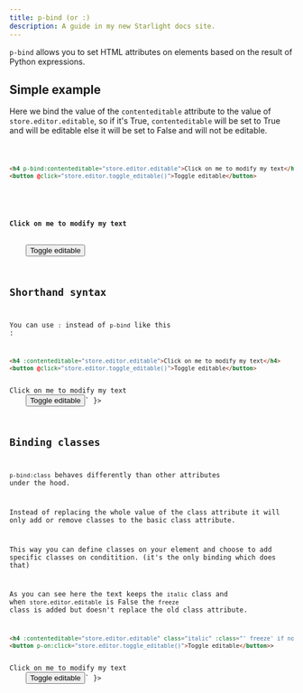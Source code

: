 ```yaml
---
title: p-bind (or :)
description: A guide in my new Starlight docs site.
---
```




<script type="module" src="https://pyscript.net/releases/2024.11.1/core.js"></script>
<script type="mpy" src="/examples/p-bind/example1.py" config="/examples/pyscript.json"></script>


`p-bind` allows you to set HTML attributes on elements based on the result of Python expressions.

## Simple example

Here we bind the value of the `contenteditable` attribute to the value of `store.editor.editable`,
so if it's True, `contenteditable` will be set to True and will be editable else it will be set to False and will not be editable.


<Code code={pythonCode} lang="py" title="demo.py" />

```html title="index.html"
<h4 p-bind:contenteditable="store.editor.editable">Click on me to modify my text</h4>
<button @click="store.editor.toggle_editable()">Toggle editable</button>
```
<div class="result">
    <h4 p-bind:contenteditable="store.editor.editable">Click on me to modify my text</h4>
    <button p-on:click="store.editor.toggle_editable()">Toggle editable</button>
</div>

## Shorthand syntax

You can use `:` instead of `p-bind` like this : 

```html title="index.html"
<h4 :contenteditable="store.editor.editable">Click on me to modify my text</h4>
<button @click="store.editor.toggle_editable()">Toggle editable</button>
```

<div class="result" set:html={`
    <h4 :contenteditable="store.editor.editable">Click on me to modify my text</h4>
    <button p-on:click="store.editor.toggle_editable()">Toggle editable</button>` }>
</div>

## Binding classes

`p-bind:class` behaves differently than other attributes under the hood.

Instead of replacing the whole value of the class attribute it will only add or remove classes to the basic class attribute.

This way you can define classes on your element and choose to add specific classes on conditition. (it's the only binding which does that)


As you can see here the text keeps the `italic` class and when `store.editor.editable` is False the `freeze` class is added but doesn't replace the old class attribute.

```html title="index.html"
<h4 :contenteditable="store.editor.editable" class="italic" :class="' freeze' if not store.editor.editable else ''">Click on me to modify my text</h4>
<button p-on:click="store.editor.toggle_editable()">Toggle editable</button>>
```

<div class="result" set:html={`
    <h4 class="italic" :class="' freeze' if not store.editor.editable else ''" :contenteditable="store.editor.editable" >Click on me to modify my text</h4>
    <button p-on:click="store.editor.toggle_editable()">Toggle editable</button>` }>
</div>

